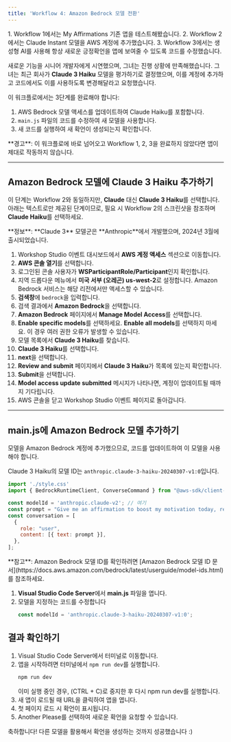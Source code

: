 ```yaml
---
title: 'Workflow 4: Amazon Bedrock 모델 전환'
---
```


<Note>
    1. Workflow 1에서는 My Affirmations 기존 앱을 테스트해봤습니다.
    2. Workflow 2에서는 Claude Instant 모델을 AWS 계정에 추가했습니다.
    3. Workflow 3에서는 생성형 AI를 사용해 항상 새로운 긍정확언을 앱에 보여줄 수 있도록 코드를 수정했습니다.
</Note>

새로운 기능을 시니어 개발자에게 시연했으며, 그녀는 진행 상황에 만족해했습니다. 그녀는 최근 회사가 **Claude 3 Haiku** 모델을 평가하기로 결정했으며, 이를 계정에 추가하고 코드에서도 이를 사용하도록 변경해달라고 요청했습니다.

이 워크플로에서는 3단계를 완료해야 합니다:

1. AWS Bedrock 모델 액세스를 업데이트하여 Claude Haiku를 포함합니다.
2. `main.js` 파일의 코드를 수정하여 새 모델을 사용합니다.
3. 새 코드를 실행하여 새 확언이 생성되는지 확인합니다.

<Warning>
    **경고**: 이 워크플로에 바로 넘어오고 Workflow 1, 2, 3을 완료하지 않았다면 앱이 제대로 작동하지 않습니다.
</Warning>

---

## Amazon Bedrock 모델에 Claude 3 Haiku 추가하기

이 단계는 Workflow 2와 동일하지만, **Claude** 대신 **Claude 3 Haiku**를 선택합니다.
아래는 텍스트로만 제공된 단계이므로, 필요 시 Workflow 2의 스크린샷을 참조하며 **Claude Haiku**를 선택하세요.

<Info>
    **정보**: **Claude 3** 모델군은 **Anthropic**에서 개발했으며, 2024년 3월에 출시되었습니다.
</Info>

1. Workshop Studio 이벤트 대시보드에서 **AWS 계정 액세스** 섹션으로 이동합니다.
2. **AWS 콘솔 열기**를 선택합니다.
3. 로그인된 콘솔 사용자가 **WSParticipantRole/Participant**인지 확인합니다.
4. 지역 드롭다운 메뉴에서 **미국 서부 (오레곤) us-west-2**로 설정합니다.
    <Warning>Amazon Bedrock 서비스는 해당 리전에서만 액세스할 수 있습니다.</Warning>
5. **검색창**에 `bedrock`을 입력합니다.
6. 검색 결과에서 **Amazon Bedrock**을 선택합니다.
7. **Amazon Bedrock** 페이지에서 **Manage Model Access**를 선택합니다.
8. **Enable specific models**를 선택하세요.
    <Warning>**Enable all models**를 선택하지 마세요. 이 경우 여러 권한 오류가 발생할 수 있습니다.</Warning>
9. 모델 목록에서 **Claude 3 Haiku**를 찾습니다.
10. **Claude 3 Haiku**를 선택합니다.
11. **next**을 선택합니다.
12. **Review and submit** 페이지에서 **Claude 3 Haiku**가 목록에 있는지 확인합니다.
13. **Submit**을 선택합니다.
14. **Model access update submitted** 메시지가 나타나면, 계정이 업데이트될 때까지 기다립니다.
15. AWS 콘솔을 닫고 Workshop Studio 이벤트 페이지로 돌아갑니다.

---

## main.js에 Amazon Bedrock 모델 추가하기

모델을 Amazon Bedrock 계정에 추가했으므로, 코드를 업데이트하여 이 모델을 사용해야 합니다.

Claude 3 Haiku의 모델 ID는 `anthropic.claude-3-haiku-20240307-v1:0`입니다.

```javascript main.js
import './style.css'
import { BedrockRuntimeClient, ConverseCommand } from "@aws-sdk/client-bedrock-runtime";

const modelId = 'anthropic.claude-v2'; // 여기
const prompt = "Give me an affirmation to boost my motivation today, referencing plants, animals, or flowers by adding emoji. Don't show the prompt, only the quote. Do not add anything like Here is an affirmation... just return the affirmation alone";
const conversation = [
  {
    role: "user",
    content: [{ text: prompt }],
  },
];

```

<Info>
    **참고**: Amazon Bedrock 모델 ID를 확인하려면 [Amazon Bedrock 모델 ID 문서](https://docs.aws.amazon.com/bedrock/latest/userguide/model-ids.html)를 참조하세요.
</Info>

1. **Visual Studio Code Server**에서 **main.js** 파일을 엽니다.
2. 모델을 지정하는 코드를 수정합니다
    ```javascript main.js
    const modelId = 'anthropic.claude-3-haiku-20240307-v1:0';
    ```

## 결과 확인하기

1. Visual Studio Code Server에서 터미널로 이동합니다.
2. 앱을 시작하려면 터미널에서 `npm run dev`를 실행합니다.
    ```bash
    npm run dev
    ```
    이미 실행 중인 경우, (CTRL + C)로 중지한 후 다시 npm run dev를 실행합니다.
3. 새 앱이 로드될 때 URL을 클릭하여 앱을 엽니다.
4. 첫 페이지 로드 시 확언이 표시됩니다.
5. Another Please를 선택하여 새로운 확언을 요청할 수 있습니다.

<Check>
    축하합니다! 다른 모델을 활용해서 확언을 생성하는 것까지 성공했습니다 :)
</Check>
